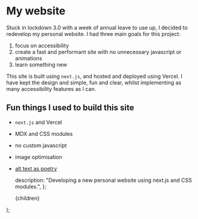 

# My website

Stuck in lockdown 3.0 with a week of annual leave to use up, I decided to redevelop my personal website. I had three main goals for this project:

1. focus on accessibility
2. create a fast and performant site with no unnecessary javascript or animations
3. learn something new

This site is built using <code>next.js</code>, and hosted and deployed using Vercel. I have kept the design and simple, fun and clear, whilst implementing as many accessibility features as I can.

<ImageWithCaption
  src="/davidsauntson.png"
  altText="A clear and simple home page that focuses on clear and accessible content."
  caption="The homepage of this actual site, showing an emphasis on content and accessibility."
  width={1440}
  height={900}
/>

## Fun things I used to build this site

- <code>next.js</code> and Vercel
- MDX and CSS modules
- no custom javascript
- image optimisation
- [alt text as poetry](https://alt-text-as-poetry.net/)

  description:
    "Developing a new personal website using next.js and CSS modules.",
};

  <Layout>
    <Head pageTitle="Projects, My Website" meta={meta} />
    <main id="main-content">{children}</main>
  </Layout>
);
